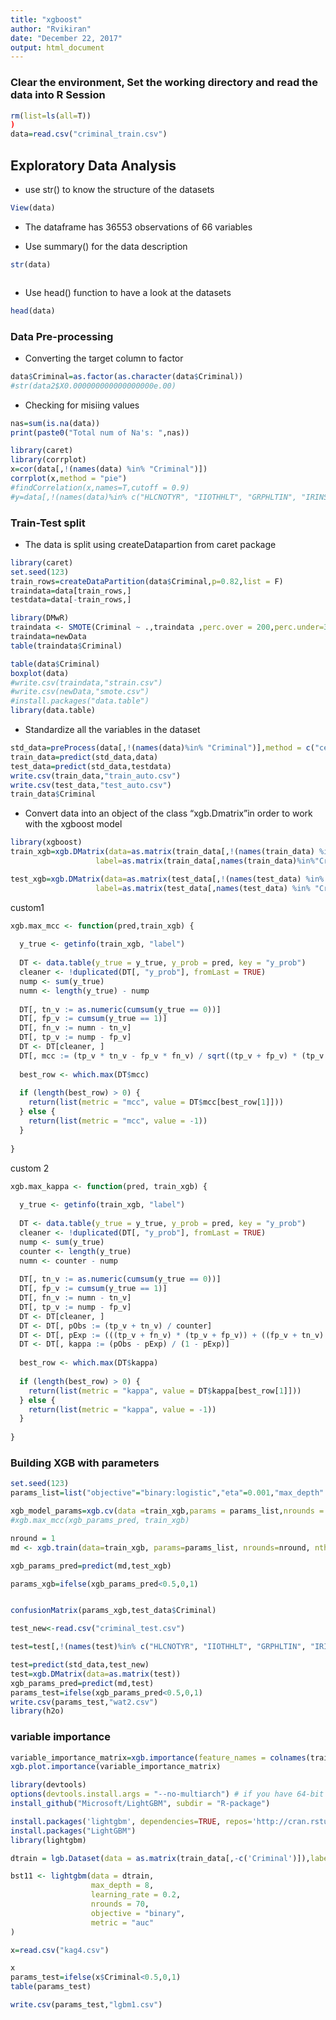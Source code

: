 ---
title: "xgboost"
author: "Rvikiran"
date: "December 22, 2017"
output: html_document
---

### Clear the environment, Set the working directory and read the data into R Session
```{r}
rm(list=ls(all=T))
)
data=read.csv("criminal_train.csv")


```
##  Exploratory Data Analysis

* use str() to know the structure of the datasets
```{r}
View(data)

```
* The dataframe has 36553 observations of  66 variables

* Use summary() for the data description

```{r}
str(data)
```

```{r}

```

* Use head() function to have a look at the datasets
```{r}
head(data)
```

### Data Pre-processing


* Converting the target column to factor
```{r}
data$Criminal=as.factor(as.character(data$Criminal)) 
#str(data2$X0.000000000000000000e.00)
```

* Checking for misiing values
```{r}
nas=sum(is.na(data))
print(paste0("Total num of Na's: ",nas))
```


```{r,fig.height=50,fig.width=70}
library(caret)
library(corrplot)
x=cor(data[,!(names(data) %in% "Criminal")])
corrplot(x,method = "pie")
#findCorrelation(x,names=T,cutoff = 0.9)
#y=data[,!(names(data)%in% c("HLCNOTYR", "IIOTHHLT", "GRPHLTIN", "IRINSUR4", "IROTHHLT", "IIINSUR4" ,"PRVHLTIN","IICHMPUS" ,"IIMEDICR", "IIMCDCHP", "HLNVREF",  "HLNVOFFR", "HLNVNEED", "HLNVCOST","IIWELMOS", "TOOLONG",  "HLCALL99" ,"AIIND102"))]
```





### Train-Test split
* The data is split using createDatapartion from caret package    
```{r}
library(caret)
set.seed(123)
train_rows=createDataPartition(data$Criminal,p=0.82,list = F)
traindata=data[train_rows,]
testdata=data[-train_rows,]

```


```{r}
library(DMwR)
traindata <- SMOTE(Criminal ~ .,traindata ,perc.over = 200,perc.under=300)
traindata=newData
table(traindata$Criminal)

table(data$Criminal)
boxplot(data)
#write.csv(traindata,"strain.csv")
#write.csv(newData,"smote.csv")
#install.packages("data.table")
library(data.table)
```


* Standardize all the variables in the dataset     
```{r}
std_data=preProcess(data[,!(names(data)%in% "Criminal")],method = c("center","scale"))
train_data=predict(std_data,data)
test_data=predict(std_data,testdata)
write.csv(train_data,"train_auto.csv")
write.csv(test_data,"test_auto.csv")
train_data$Criminal
```


* Convert data into an object of the class "xgb.Dmatrix"in order to work with the xgboost model   
```{r}
library(xgboost)
train_xgb=xgb.DMatrix(data=as.matrix(train_data[,!(names(train_data) %in% "Criminal")]),
                   label=as.matrix(train_data[,names(train_data)%in%"Criminal"]))

test_xgb=xgb.DMatrix(data=as.matrix(test_data[,!(names(test_data) %in% "Criminal")]),
                   label=as.matrix(test_data[,names(test_data) %in% "Criminal"]))

```


custom1

```{r}
xgb.max_mcc <- function(pred,train_xgb) {
  
  y_true <- getinfo(train_xgb, "label")
  
  DT <- data.table(y_true = y_true, y_prob = pred, key = "y_prob")
  cleaner <- !duplicated(DT[, "y_prob"], fromLast = TRUE)
  nump <- sum(y_true)
  numn <- length(y_true) - nump
  
  DT[, tn_v := as.numeric(cumsum(y_true == 0))]
  DT[, fp_v := cumsum(y_true == 1)]
  DT[, fn_v := numn - tn_v]
  DT[, tp_v := nump - fp_v]
  DT <- DT[cleaner, ]
  DT[, mcc := (tp_v * tn_v - fp_v * fn_v) / sqrt((tp_v + fp_v) * (tp_v + fn_v) * (tn_v + fp_v) * (tn_v + fn_v))]
  
  best_row <- which.max(DT$mcc)
  
  if (length(best_row) > 0) {
    return(list(metric = "mcc", value = DT$mcc[best_row[1]]))
  } else {
    return(list(metric = "mcc", value = -1))
  }
  
}
```

custom 2
```{r}
xgb.max_kappa <- function(pred, train_xgb) {
  
  y_true <- getinfo(train_xgb, "label")
  
  DT <- data.table(y_true = y_true, y_prob = pred, key = "y_prob")
  cleaner <- !duplicated(DT[, "y_prob"], fromLast = TRUE)
  nump <- sum(y_true)
  counter <- length(y_true)
  numn <- counter - nump
  
  DT[, tn_v := as.numeric(cumsum(y_true == 0))]
  DT[, fp_v := cumsum(y_true == 1)]
  DT[, fn_v := numn - tn_v]
  DT[, tp_v := nump - fp_v]
  DT <- DT[cleaner, ]
  DT <- DT[, pObs := (tp_v + tn_v) / counter]
  DT <- DT[, pExp := (((tp_v + fn_v) * (tp_v + fp_v)) + ((fp_v + tn_v) * (fn_v + tn_v))) / (counter * counter)]
  DT <- DT[, kappa := (pObs - pExp) / (1 - pExp)]
  
  best_row <- which.max(DT$kappa)
  
  if (length(best_row) > 0) {
    return(list(metric = "kappa", value = DT$kappa[best_row[1]]))
  } else {
    return(list(metric = "kappa", value = -1))
  }
  
}
```

### Building XGB with parameters

```{r}
set.seed(123)
params_list=list("objective"="binary:logistic","eta"=0.001,"max_depth" = 4,"gamma" = 0,"colsample_bytree" = 0.2,"subsample" = 1.0,"silent" = 1,'eval_metric'='auc')

xgb_model_params=xgb.cv(data =train_xgb,params = params_list,nrounds = 1000,early_stopping_rounds = 50,nfold = 5 ,maximize = T) 
#xgb.max_mcc(xgb_params_pred, train_xgb)
```

```{r}


nround = 1
md <- xgb.train(data=train_xgb, params=params_list, nrounds=nround, nthread=6)

xgb_params_pred=predict(md,test_xgb)
```


```{r} 

params_xgb=ifelse(xgb_params_pred<0.5,0,1)


confusionMatrix(params_xgb,test_data$Criminal)

test_new<-read.csv("criminal_test.csv") 

```

```{r}
test=test[,!(names(test)%in% c("HLCNOTYR", "IIOTHHLT", "GRPHLTIN", "IRINSUR4", "IROTHHLT", "IIINSUR4" ,"PRVHLTIN","IICHMPUS" ,"IIMEDICR", "IIMCDCHP", "HLNVREF",  "HLNVOFFR", "HLNVNEED", "HLNVCOST","IIWELMOS", "TOOLONG",  "HLCALL99" ,"AIIND102"))]
```

```{r}
test=predict(std_data,test_new)
test=xgb.DMatrix(data=as.matrix(test))
xgb_params_pred=predict(md,test)
params_test=ifelse(xgb_params_pred<0.5,0,1)
write.csv(params_test,"wat2.csv")
library(h2o)
```



### variable importance
```{r fig.height=20,fig.width=12}
variable_importance_matrix=xgb.importance(feature_names = colnames(train_xgb),model=xgb_model_params)
xgb.plot.importance(variable_importance_matrix)

```

```{r}
library(devtools)
options(devtools.install.args = "--no-multiarch") # if you have 64-bit R only, you can skip this
install_github("Microsoft/LightGBM", subdir = "R-package")
```


```{r}
install.packages('lightgbm', dependencies=TRUE, repos='http://cran.rstudio.com/')
install.packages("LightGBM")
library(lightgbm)

```


```{r}
dtrain = lgb.Dataset(data = as.matrix(train_data[,-c('Criminal')]),label = train_data$Criminal)

bst11 <- lightgbm(data = dtrain,
                  max_depth = 8,
                  learning_rate = 0.2,
                  nrounds = 70,
                  objective = "binary",
                  metric = "auc"
)

```

```{r}
x=read.csv("kag4.csv")

```

```{r}
x
params_test=ifelse(x$Criminal<0.5,0,1)
table(params_test)
```

```{r}
write.csv(params_test,"lgbm1.csv")
```



